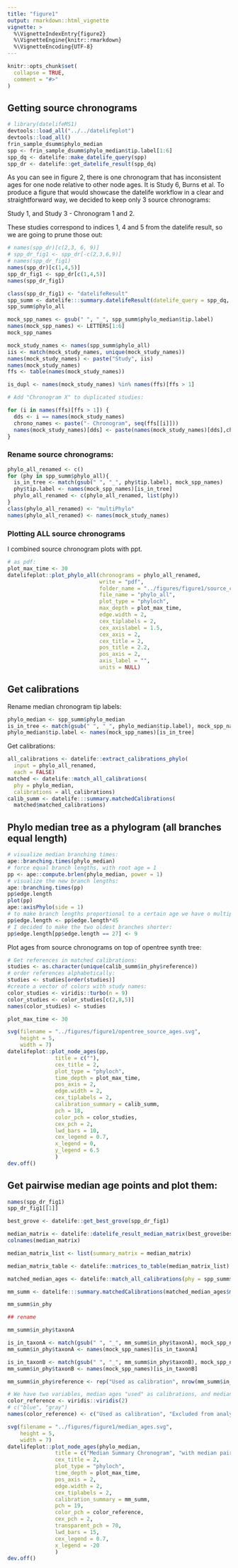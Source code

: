 ```yaml
---
title: "figure1"
output: rmarkdown::html_vignette
vignette: >
  %\VignetteIndexEntry{figure2}
  %\VignetteEngine{knitr::rmarkdown}
  %\VignetteEncoding{UTF-8}
---
```


```r
knitr::opts_chunk$set(
  collapse = TRUE,
  comment = "#>"
)
```
## Getting source chronograms

```r
# library(datelifeMS1)
devtools::load_all("../../datelifeplot")
devtools::load_all()
frin_sample_dsumm$phylo_median
spp <- frin_sample_dsumm$phylo_median$tip.label[1:6]
spp_dq <- datelife::make_datelife_query(spp)
spp_dr <- datelife::get_datelife_result(spp_dq)

```

As you can see in figure 2, there is one chronogram that has inconsistent ages for one node relative to other node ages. It is Study 6, Burns et al.
To produce a figure that would showcase the datelife workflow in a clear and straightforward way, we decided to keep only 3 source chronograms:
<!--
Study 2 - Chronogram 1 and 2, 
Study 4 - Chronogram 1, and
Study 6 - 
These studies correspond to indices 2, 6 and 9 from the datelife result, so we are going to prune those out:-->

Study 1, and
Study 3 - Chronogram 1 and 2.

These studies correspond to indices 1, 4 and 5 from the datelife result, so we are going to prune those out:

```r
# names(spp_dr)[c(2,3, 6, 9)]
# spp_dr_fig1 <- spp_dr[-c(2,3,6,9)]
# names(spp_dr_fig1)
names(spp_dr)[c(1,4,5)]
spp_dr_fig1 <- spp_dr[c(1,4,5)]
names(spp_dr_fig1)
```


```r
class(spp_dr_fig1) <- "datelifeResult"
spp_summ <- datelife:::summary.datelifeResult(datelife_query = spp_dq, object = spp_dr_fig1)
spp_summ$phylo_all

mock_spp_names <- gsub(" ", "_", spp_summ$phylo_median$tip.label)
names(mock_spp_names) <- LETTERS[1:6]
mock_spp_names

mock_study_names <- names(spp_summ$phylo_all)
iis <- match(mock_study_names, unique(mock_study_names))
names(mock_study_names) <- paste("Study", iis)
names(mock_study_names)
ffs <- table(names(mock_study_names))

is_dupl <- names(mock_study_names) %in% names(ffs)[ffs > 1]

# Add "Chronogram X" to duplicated studies:

for (i in names(ffs)[ffs > 1]) {
  dds <- i == names(mock_study_names)
  chrono_names <- paste("- Chronogram", seq(ffs[[i]]))
  names(mock_study_names)[dds] <- paste(names(mock_study_names)[dds],chrono_names )
}
```

### Rename source chronograms:

```r
phylo_all_renamed <- c()
for (phy in spp_summ$phylo_all){
  is_in_tree <- match(gsub(" ", "_", phy$tip.label), mock_spp_names)
  phy$tip.label <- names(mock_spp_names)[is_in_tree]
  phylo_all_renamed <- c(phylo_all_renamed, list(phy))
}
class(phylo_all_renamed) <- "multiPhylo"
names(phylo_all_renamed) <- names(mock_study_names)
```

### Plotting ALL source chronograms

I combined source chronogram plots with ppt.
```r
# as pdf:
plot_max_time <- 30
datelifeplot::plot_phylo_all(chronograms = phylo_all_renamed,
                             write = "pdf",
                             folder_name = "../figures/figure1/source_chronograms",
                             file_name = "phylo_all",
                             plot_type = "phyloch",
                             max_depth = plot_max_time,
                             edge.width = 2,
                             cex_tiplabels = 2,
                             cex_axislabel = 1.5,
                             cex_axis = 2,
                             cex_title = 2,
                             pos_title = 2.2,
                             pos_axis = 2,
                             axis_label = "",
                             units = NULL)
```
## Get calibrations

Rename median chronogram tip labels:

```r
phylo_median <- spp_summ$phylo_median
is_in_tree <- match(gsub(" ", "_", phylo_median$tip.label), mock_spp_names)
phylo_median$tip.label <- names(mock_spp_names)[is_in_tree]
```

Get calibrations:

```r
all_calibrations <- datelife::extract_calibrations_phylo(
  input = phylo_all_renamed,
  each = FALSE)
matched <- datelife::match_all_calibrations(
  phy = phylo_median, 
  calibrations = all_calibrations)
calib_summ <- datelife:::summary.matchedCalibrations(
  matched$matched_calibrations)

```
## Phylo median tree as a phylogram (all branches equal length)

```r
# visualize median branching times:
ape::branching.times(phylo_median)
# force equal branch lengths, with root age = 1
pp <- ape::compute.brlen(phylo_median, power = 1)
# visualize the new branch lengths:
ape::branching.times(pp)
pp$edge.length
plot(pp)
ape::axisPhylo(side = 1)
# to make branch lengths proportional to a certain age we have o multiply them by that age, in this case it's the total plot_max_time
pp$edge.length <- pp$edge.length*45 
# I decided to make the two oldest branches shorter:
pp$edge.length[pp$edge.length == 27] <- 9
```

Plot ages from source chronograms on top of opentree synth tree:

```r
# Get references in matched calibrations:
studies <- as.character(unique(calib_summ$in_phy$reference))
# order references alphabetically:
studies <- studies[order(studies)]
#create a vector of colors with study names:
color_studies <- viridis::turbo(n = 9)
color_studies <- color_studies[c(2,8,5)]
names(color_studies) <- studies

plot_max_time <- 30

svg(filename = "../figures/figure1/opentree_source_ages.svg",
    height = 5,
    width = 7)
datelifeplot::plot_node_ages(pp,
               title = c(""),
               cex_title = 2,
               plot_type = "phyloch",
               time_depth = plot_max_time,
               pos_axis = 2,
               edge.width = 2,
               cex_tiplabels = 2,
               calibration_summary = calib_summ,
               pch = 18,
               color_pch = color_studies,
               cex_pch = 2,
               lwd_bars = 10,
               cex_legend = 0.7,
               x_legend = 0,
               y_legend = 6.5
               )
dev.off()
```
## Get pairwise median age points and plot them:

```r

names(spp_dr_fig1)
spp_dr_fig1[[1]]

best_grove <- datelife::get_best_grove(spp_dr_fig1)

median_matrix <- datelife::datelife_result_median_matrix(best_grove$best_grove)
colnames(median_matrix)

median_matrix_list <- list(summary_matrix = median_matrix)

median_matrix_table <- datelife::matrices_to_table(median_matrix_list)

matched_median_ages <- datelife::match_all_calibrations(phy = spp_summ$phylo_median, calibrations = median_matrix_table)

mm_summ <- datelife:::summary.matchedCalibrations(matched_median_ages$matched_calibrations)

mm_summ$in_phy

## rename

mm_summ$in_phy$taxonA

is_in_taxonA <- match(gsub(" ", "_", mm_summ$in_phy$taxonA), mock_spp_names)
mm_summ$in_phy$taxonA <- names(mock_spp_names)[is_in_taxonA]

is_in_taxonB <- match(gsub(" ", "_", mm_summ$in_phy$taxonB), mock_spp_names)
mm_summ$in_phy$taxonB <- names(mock_spp_names)[is_in_taxonB]

mm_summ$in_phy$reference <- rep("Used as calibration", nrow(mm_summ$in_phy))

```



```r
# We have two variables, median ages "used" as calibrations, and median ages "not used" or "excluded from analysis".
color_reference <- viridis::viridis(2) 
# c("blue", "gray")
names(color_reference) <- c("Used as calibration", "Excluded from analysis")

svg(filename = "../figures/figure1/median_ages.svg",
    height = 5,
    width = 7)
datelifeplot::plot_node_ages(phylo_median,
               title = c("Median Summary Chronogram", "with median pairwise ages"),
               cex_title = 2,
               plot_type = "phyloch",
               time_depth = plot_max_time,
               pos_axis = 2,
               edge.width = 2,
               cex_tiplabels = 2,
               calibration_summary = mm_summ,
               pch = 19,
               color_pch = color_reference,
               cex_pch = 2,
               transparent_pch = 70,
               lwd_bars = 15,
               cex_legend = 0.7,
               x_legend = -20
               )
dev.off()
```
             
             



